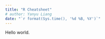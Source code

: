 ```yaml
---
title: "R Cheatsheet"
# author: Yanyu Liang
date: "`r format(Sys.time(), '%d %B, %Y')`"
---
```


Hello world.